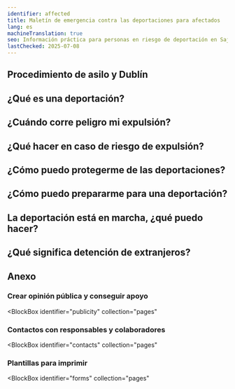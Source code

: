 ```yaml
---
identifier: affected
title: Maletín de emergencia contra las deportaciones para afectados
lang: es
machineTranslation: true
seo: Información práctica para personas en riesgo de deportación en Sajonia – derechos, contactos de emergencia, conducta y opciones de apoyo
lastChecked: 2025-07-08
---
```


<Block identifier="kit-intro" />

<Block identifier="kit-advice" />

## Procedimiento de asilo y Dublín

<Block identifier="kit-procedure-dublin" />

## ¿Qué es una deportación?

<Block identifier="kit-deportation-definition" />

## ¿Cuándo corre peligro mi expulsión?

<Block identifier="kit-deportation-risk" />

## ¿Qué hacer en caso de riesgo de expulsión?

<Block identifier="kit-stress" />

<Block identifier="kit-residence" />

## ¿Cómo puedo protegerme de las deportaciones?

<Block identifier="kit-prevent-deportation" />

## ¿Cómo puedo prepararme para una deportación?

<Block identifier="kit-prepare-deportation" />

## La deportación está en marcha, ¿qué puedo hacer?

<Block identifier="kit-police" />

<Block identifier="kit-ongoing-deportation" />

## ¿Qué significa detención de extranjeros?

<Block identifier="kit-detention" />

## Anexo

<Block identifier="kit-outro" />

### Crear opinión pública y conseguir apoyo

<BlockBox
  identifier="publicity"
  collection="pages"
>
  <Block
    identifier="publicity"
    collection="pages"
  />
</BlockBox>

### Contactos con responsables y colaboradores

<BlockBox
  identifier="contacts"
  collection="pages"
>
  <Block
    identifier="contacts"
    collection="pages"
  />
</BlockBox>

### Plantillas para imprimir

<BlockBox
  identifier="forms"
  collection="pages"
>
  <Block
    identifier="forms"
    collection="pages"
  />
</BlockBox>


